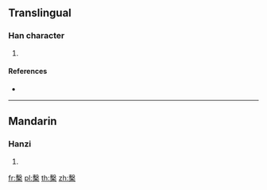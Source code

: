 ==Translingual==

===Han character===
{{Han char|rn=75|rad=木|as=13|sn=17|four=57904|canj=JED}}

# {{defn|Han|sort=木13}}

====References====
* {{Han ref|kx=0557.010|dkj=15666|dj=0946.090|hdz=21299.160|uh=6A95|ud=27285|bh=ED40|bd=60736}}

----

==Mandarin==

===Hanzi===
{{cmn-hanzi|pin=[[jì]] ([[ji4]]), [[xì]] ([[xi4]])|wg=chi<sup>4</sup>, hsi<sup>4</sup>}}

# {{defn|lang=cmn|sort=木13}}

[[fr:檕]]
[[pl:檕]]
[[th:檕]]
[[zh:檕]]